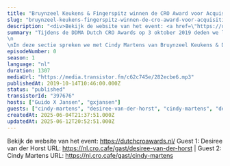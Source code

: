 ```yaml
---
title: "Bruynzeel Keukens & Fingerspitz winnen de CRO Award voor Acquisitie testing, met Cindy Martens en Desire van der Horst"
slug: "bruynzeel-keukens-fingerspitz-winnen-de-cro-award-voor-acquisitie-testing-met-cindy-martens-en-desire-van-der-horst"
description: "<div>Bekijk de website van het event: <a href=\"https://dutchcroawards.nl/\">https://dutchcroawards.nl/</a> Guest 1: Desiree van der Horst URL: https://nl.cro.cafe/gast/desiree-van-der-horst | Guest 2: Cindy Martens URL: https://nl.cro.cafe/gast/cindy-martens&nbsp;</div>"
summary: "Tijdens de DDMA Dutch CRO Awards op 3 oktober 2019 deden we live verslag vanaf het event.\n\nIn deze sectie spreken we met Cindy Martens van Bruynzeel Keukens & Desire van der Horst, conversie lead bij Fingerspitz. Dit jaar hebben ze Vakanties.nl en Flindall verslagen in de categorie \"Acquisitie testing\". Ze vertellen hier in de podcast over hun creatieve manier van het targetten van hun klanten."
episodeNumber: 0
season: 1
language: "nl"
duration: 1307
mediaUrl: "https://media.transistor.fm/c62c745e/282ecbe6.mp3"
publishedAt: 2019-10-14T10:46:00.000Z
status: "published"
transistorId: "397676"
hosts: ["Guido X Jansen", "gxjansen"]
guests: ["cindy-martens", "desiree-van-der-horst", "cindy-martens", "desiree-van-der-horst"]
createdAt: 2025-06-04T21:37:51.000Z
updatedAt: 2025-06-12T20:52:51.000Z
---
```


Bekijk de website van het event: <a href="https://dutchcroawards.nl/">https://dutchcroawards.nl/</a> Guest 1: Desiree van der Horst URL: https://nl.cro.cafe/gast/desiree-van-der-horst | Guest 2: Cindy Martens URL: https://nl.cro.cafe/gast/cindy-martens&nbsp;
